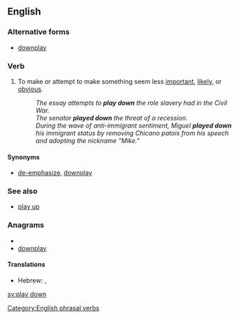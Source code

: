 ==English==

===Alternative forms===
* [[downplay]]

===Verb===
{{en-verb|inf=to [[play]] [[down]]|plays down|playing down|played down}}

# {{idiom}} To make or attempt to make something seem less [[important]], [[likely]], or [[obvious]].  
#: ''The essay attempts to '''play down''' the role slavery had in the Civil War.''
#: ''The senator '''played down''' the threat of a recession.''
#: ''During the wave of anti-immigrant sentiment, Miguel '''played down''' his immigrant status by removing Chicano patois from his speech and adopting the nickname "Mike."''

====Synonyms====
* {{sense|make to seem less important}} [[de-emphasize]], [[downplay]]

===See also===
* {{sense|make to seem less important}} [[play up]]

===Anagrams===
* {{alphagram|adlnopwy}}
* [[downplay#English|downplay]]

====Translations====
{{trans-top}}
* Hebrew: {{t|he|גימד|m|tr=giméd|alt=גִמֵּד|sc=Hebr}}, {{t|he|הצניע|m|alt=הִצְנִיעַ|sc=Hebr}}
{{trans-bottom}}

[[Category:English phrasal verbs]]

[[sv:play down]]